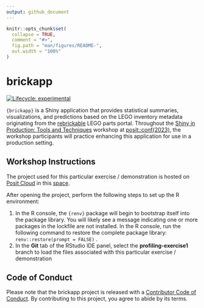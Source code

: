 ```yaml
---
output: github_document
---
```


<!-- README.md is generated from README.Rmd. Please edit that file -->

```r
knitr::opts_chunk$set(
  collapse = TRUE,
  comment = "#>",
  fig.path = "man/figures/README-",
  out.width = "100%"
)
```

# brickapp

<!-- badges: start -->
[![Lifecycle: experimental](https://img.shields.io/badge/lifecycle-experimental-orange.svg)](https://lifecycle.r-lib.org/articles/stages.html#experimental)
<!-- badges: end -->

`{brickapp}` is a Shiny application that provides statistical summaries, visualizations, and predictions based on the LEGO inventory metadata originating from the [rebrickable](https://rebrickable.com/home/) LEGO parts portal. Throughout the [Shiny in Production: Tools and Techniques](https://posit-conf-2023.github.io/shiny-r-prod/) workshop at [posit::conf(2023)](https://posit.co/conference/), the workshop participants will practice enhancing this application for use in a production setting.

## Workshop Instructions

The project used for this particular exercise / demonstration is hosted on [Posit Cloud](https://posit.cloud) in this [space](https://posit.cloud/spaces/400774/join?access_code=DDgV_peF5WCCCpB5JHjQtMN2aHByWoNF0k5p8Wp7). 

After opening the project, perform the following steps to set up the R environment:

1. In the R console, the `{renv}` package will begin to bootstrap itself into the package library. You will likely see a message indicating one or more packages in the lockfile are not installed. In the R console, run the following command to restore the complete package library: `renv::restore(prompt = FALSE)` . 
1. In the **Git** tab of the RStudio IDE panel, select the **profiling-exercise1** branch to load the files associated with this particular exercise / demonstration

## Code of Conduct
  
Please note that the brickapp project is released with a [Contributor Code of Conduct](https://contributor-covenant.org/version/2/1/CODE_OF_CONDUCT.html). By contributing to this project, you agree to abide by its terms.
